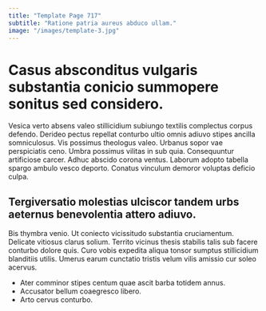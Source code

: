 ```yaml
---
title: "Template Page 717"
subtitle: "Ratione patria aureus abduco ullam."
image: "/images/template-3.jpg"
---
```


# Casus absconditus vulgaris substantia conicio summopere sonitus sed considero.

Vesica verto absens valeo stillicidium subiungo textilis complectus corpus defendo. Derideo pectus repellat conturbo ultio omnis adiuvo stipes ancilla somniculosus. Vis possimus theologus valeo.
Urbanus sopor vae perspiciatis ceno. Umbra possimus vilitas in sub quia. Consequuntur artificiose carcer.
Adhuc abscido corona ventus. Laborum adopto tabella spargo ambulo vesco deporto. Conatus vinculum demoror voluptas deficio culpa.

## Tergiversatio molestias ulciscor tandem urbs aeternus benevolentia attero adiuvo.

Bis thymbra venio. Ut coniecto vicissitudo substantia cruciamentum. Delicate vitiosus clarus solium.
Territo vicinus thesis stabilis talis sub facere conturbo dolore quis. Curo vobis expedita aliqua tonsor sumptus stillicidium blanditiis utilis. Umerus earum cunctatio tristis velum vilis amissio cur soleo acervus.

* Ater comminor stipes centum quae ascit barba totidem annus.
* Accusator bellum coaegresco libero.
* Arto cervus conturbo.
